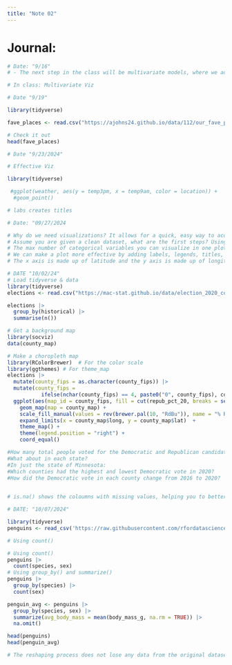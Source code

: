```yaml
---
title: "Note 02"
---
```


# Journal:


```r
# Date: "9/16"
# - The next step in the class will be multivariate models, where we add a third variable into our equations. 

# In class: Multivariate Viz
```


```r
# Date "9/19"

library(tidyverse)

fave_places <- read.csv("https://ajohns24.github.io/data/112/our_fave_places.csv")

# Check it out
head(fave_places)
```


```r
# Date "9/23/2024"

# Effective Viz

library(tidyverse)

 #ggplot(weather, aes(y = temp3pm, x = temp9am, color = location)) + 
  #geom_point()

# labs creates titles
```

```r
# Date: "09/27/2024

# Why do we need visualizations? It allows for a quick, easy way to acquaint oneself with a dataset. 
# Assume you are given a clean dataset, what are the first steps? Using the head() function, you should check and see what the variables are, you should also use the dim() function to see how many points you are using, you should also learn what the units of observation are. Use the str() function. 
# The max number of categorical variables you can visualize in one plot is three, maybe four. The maximum number of numerical variables you could fit into one graph is seven. 
# We can make a plot more effective by adding labels, legends, titles, subtitles, captions, alt_text, color, correct plots.
# The x axis is made up of latitude and the y axis is made up of longitude. 
```

```r
# DATE "10/02/24"
# Load tidyverse & data
library(tidyverse)
elections <- read.csv("https://mac-stat.github.io/data/election_2020_county.csv")
```

```r
elections |>
  group_by(historical) |>
  summarise(n()) 
```

```r
# Get a background map
library(socviz)
data(county_map)

# Make a choropleth map
library(RColorBrewer)  # For the color scale
library(ggthemes) # For theme_map
elections |> 
  mutate(county_fips = as.character(county_fips)) |> 
  mutate(county_fips = 
           ifelse(nchar(county_fips) == 4, paste0("0", county_fips), county_fips)) |> 
  ggplot(aes(map_id = county_fips, fill = cut(repub_pct_20, breaks = seq(0, 100, by = 10)))) +
    geom_map(map = county_map) +
    scale_fill_manual(values = rev(brewer.pal(10, "RdBu")), name = "% Republican") +
    expand_limits(x = county_map$long, y = county_map$lat)  + 
    theme_map() +
    theme(legend.position = "right") + 
    coord_equal()
```


```r
#How many total people voted for the Democratic and Republican candidates in 2020?
#What about in each state?
#In just the state of Minnesota:
#Which counties had the highest and lowest Democratic vote in 2020?
#How did the Democratic vote in each county change from 2016 to 2020?
  
```

```r
# is.na() shows the coloumns with missing values, helping you to better acquiant yourself with your data set. rowSums() determines how many rows have missing values, coloumnSum() determines how many have no data entered. 
```

```r
# DATE: "10/07/2024"

library(tidyverse)
penguins <- read_csv('https://raw.githubusercontent.com/rfordatascience/tidytuesday/master/data/2020/2020-07-28/penguins.csv')

# Using count()

# Using count()
penguins |> 
  count(species, sex)
# Using group_by() and summarize()
penguins |>  
  group_by(species) |> 
  count(sex)

penguin_avg <- penguins |> 
  group_by(species, sex) |> 
  summarize(avg_body_mass = mean(body_mass_g, na.rm = TRUE)) |> 
  na.omit()

head(penguins)
head(penguin_avg)

# The reshaping process does not lose any data from the original dataset...
```

